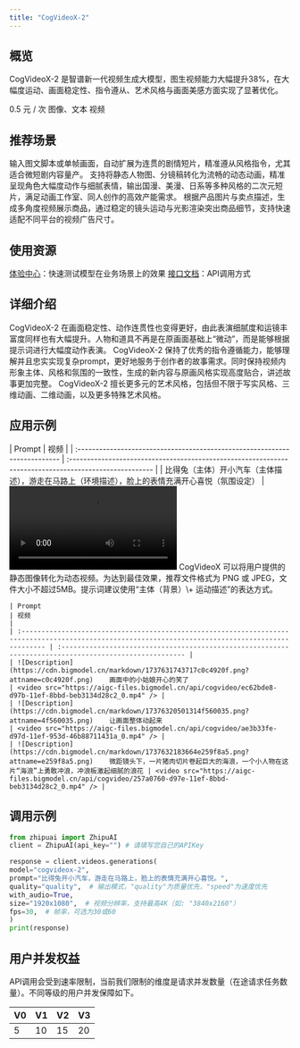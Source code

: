 ```yaml
---
title: "CogVideoX-2"
---
```

## <Icon icon="rectangle-list" iconType="solid" color="#134CFF" size={28} />   概览
CogVideoX-2 是智谱新一代视频生成大模型，图生视频能力大幅提升38%，在大幅度运动、画面稳定性、指令遵从、艺术风格与画面美感方面实现了显著优化。

<CardGroup cols={3}>
  <Card title="价格" icon="circle-dollar">
    0.5 元 / 次
  </Card>
  <Card title="输入模态" icon="arrow-down-right">
    图像、文本
  </Card>
  <Card title="输出模态" icon="arrow-down-left">
    视频
  </Card>
</CardGroup>

## <Icon icon="stars" iconType="solid" color="#134CFF" size={28} />   推荐场景

<AccordionGroup>
  <Accordion title="短视频创意内容生成" icon="camera-movie">
    输入图文脚本或单帧画面，自动扩展为连贯的剧情短片，精准遵从风格指令，尤其适合微短剧内容量产。
  </Accordion>
  <Accordion title="二次元动画制作" icon="eyes">
    支持将静态人物图、分镜稿转化为流畅的动态动画，精准呈现角色大幅度动作与细腻表情，输出国漫、美漫、日系等多种风格的二次元短片，满足动画工作室、同人创作的高效产能需求。
  </Accordion>
  <Accordion title="电商产品动态广告" icon="computer-classic">
    根据产品图片与卖点描述，生成多角度视频展示商品，通过稳定的镜头运动与光影渲染突出商品细节，支持快速适配不同平台的视频广告尺寸。
  </Accordion>
</AccordionGroup>

## <Icon icon="bars-sort" iconType="solid" color="#134CFF" size={28} />   使用资源

[体验中心](https://www.bigmodel.cn/trialcenter/modeltrial/multimodal?modelCode=cogvideox-2)：快速测试模型在业务场景上的效果
[接口文档](https://bigmodel.cn/dev/api/videomodel/cogvideox)：API调用方式

## <Icon icon="arrow-down-from-line" iconType="solid" color="#134CFF" size={28} />   详细介绍

<Steps>
  <Step title="支持主体进行大幅度运动" titleSize="h3">
    CogVideoX-2 在画面稳定性、动作连贯性也变得更好，由此表演细腻度和运镜丰富度同样也有大幅提升。人物和道具不再是在原画面基础上“微动”，而是能够根据提示词进行大幅度动作表演。
  </Step>
  <Step title="指令遵从能力保持行业领先" iconType="regular" stepNumber={2} titleSize="h3">
    CogVideoX-2 保持了优秀的指令遵循能力，能够理解并且忠实实现复杂prompt，更好地服务于创作者的故事需求。同时保持视频内形象主体、风格和氛围的一致性，生成的新内容与原画风格实现高度贴合，讲述故事更加完整。
  </Step>
  <Step title="驾驭多种艺术风格" iconType="regular" stepNumber={3} titleSize="h3">
    CogVideoX-2 擅长更多元的艺术风格，包括但不限于写实风格、三维动画、二维动画，以及更多特殊艺术风格。
  </Step>
</Steps>

## <Icon icon="ballot" iconType="solid" color="#134CFF" size={28} />   应用示例

<Tabs>
  <Tab title="文生视频">
    | Prompt                                                                     | 视频                                                                                                     |
    | :------------------------------------------------------------------------- | :----------------------------------------------------------------------------------------------------- |
    | 比得兔（主体）开小汽车（主体描述），游走在马路上（环境描述），脸上的表情充满开心喜悦（氛围设定）                           | <video src="https://aigc-files.bigmodel.cn/api/cogvideo/9a384d50-1925-11f0-baf8-2e7ccccecdb2_0.mp4" /> |
    | 一段穿越沙漠的旅程，一群骆驼行走在金色的沙丘上，夕阳染红天空，画面壮丽而静谧。                                    | <video src="https://aigc-files.bigmodel.cn/api/cogvideo/44263660-d966-11ef-98c5-e6b6ade49ab4_0.mp4" /> |
    | 特写镜头（镜头描述），傍晚的微光（光线运用），一只鹦鹉站在阳台的栏杆上，鹦鹉有着紫色的羽毛和粉色的喙（主体描述），背景是都市的高楼大厦（环境描述）。 | <video src="https://aigc-files.bigmodel.cn/api/cogvideo/d2a7f00e-1926-11f0-b555-2e4a5f1d681a_0.mp4" /> |
  </Tab>
  <Tab title="图生视频">
    CogVideoX 可以将用户提供的静态图像转化为动态视频。为达到最佳效果，推荐文件格式为 PNG 或 JPEG，文件大小不超过5MB。提示词建议使用“主体（背景）\+ 运动描述”的表达方式。

    | Prompt                                                                                                                                              | 视频                                                                                                     |
    | :-------------------------------------------------------------------------------------------------------------------------------------------------- | :----------------------------------------------------------------------------------------------------- |
    | ![Description](https://cdn.bigmodel.cn/markdown/1737631743717c0c4920f.png?attname=c0c4920f.png)    画面中的小姑娘开心的笑了                                     | <video src="https://aigc-files.bigmodel.cn/api/cogvideo/ec62bde8-d97b-11ef-8bbd-beb3134d28c2_0.mp4" /> |
    | ![Description](https://cdn.bigmodel.cn/markdown/17376320501314f560035.png?attname=4f560035.png)    让画面整体动起来                                         | <video src="https://aigc-files.bigmodel.cn/api/cogvideo/ae3b33fe-d97d-11ef-953d-46b88711431a_0.mp4" /> |
    | ![Description](https://cdn.bigmodel.cn/markdown/1737632183664e259f8a5.png?attname=e259f8a5.png)    微距镜头下，一片猪肉切片卷起巨大的海浪，一个小人物在这片“海浪”上勇敢冲浪，冲浪板激起细腻的浪花 | <video src="https://aigc-files.bigmodel.cn/api/cogvideo/257a0760-d97e-11ef-8bbd-beb3134d28c2_0.mp4" /> |
  </Tab>
</Tabs>

## <Icon icon="rectangle-code" iconType="solid" color="#134CFF" size={28} />   调用示例

```python
from zhipuai import ZhipuAI
client = ZhipuAI(api_key="") # 请填写您自己的APIKey

response = client.videos.generations(
model="cogvideox-2",
prompt="比得兔开小汽车，游走在马路上，脸上的表情充满开心喜悦。",
quality="quality",  # 输出模式，"quality"为质量优先，"speed"为速度优先
with_audio=True,
size="1920x1080",  # 视频分辨率，支持最高4K（如: "3840x2160"）
fps=30,  # 帧率，可选为30或60
)
print(response)
```

## <Icon icon="square-user" iconType="solid" color="#134CFF" size={28} />   用户并发权益

API调用会受到速率限制，当前我们限制的维度是请求并发数量（在途请求任务数量）。不同等级的用户并发保障如下。

| V0 | V1 | V2 | V3 |
| --- | --- | --- | --- |
| 5  | 10 | 15 | 20 |